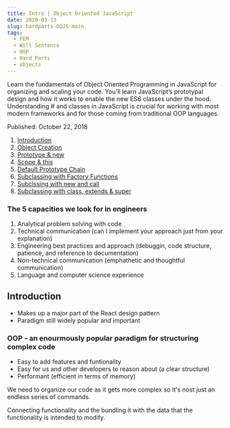 ```yaml
---
title: Intro | Object Oriented JavaScript
date: 2020-03-13
slug: hardparts-OOJS-main
tags: 
  - FEM
  - Will Sentence
  - OOP
  - Hard Parts
  - objects
---
```

Learn the fundamentals of Object Oriented Programming in JavaScript for organizing and scaling your code. You'll learn JavaScript’s prototypal design and how it works to enable the new ES6 classes under the hood. Understanding #  and classes in JavaScript is crucial for working with most modern frameworks and for those coming from traditional OOP languages.

Published: October 22, 2018

1. [Introduction]()
2. [Object Creation](/hardparts-OOJS-object-creation)
3. [Prototype & new](/hardparts-OOJS-prototype-and-new)
4. [Scope & this](/hardparts-OOJS-scope-and-this)
5. [Default Prototype Chain]()
6. [Subclassing with Factory Functions]()
7. [Subclssing with new and call]()
8. [Subclassing with class, extends & super]() 

### The 5 capacities we look for in engineers
1. Analytical problem solving with code
2. Technical communication (can I implement your approach just from your explanation)
3. Engineering best practices and approach (debuggin, code structure, patience, and reference to documentation)
4. Non-technical communication (emphathetic and thoughtful communication)
5. Language and computer science experience

## Introduction
- Makes up a major part of the React design pattern
- Paradigm still widely popular and important

### OOP - an enourmously popular paradigm for structuring complex code
- Easy to add features and funtionality
- Easy for us and other developers to reason about (a clear structure)
- Performant (efficient in terms of memory)

We need to organize our code as it gets more complex so it's nost just an endless series of commands.

Connecting functionality and the bundling it with the data that the functionality is intended to modify.